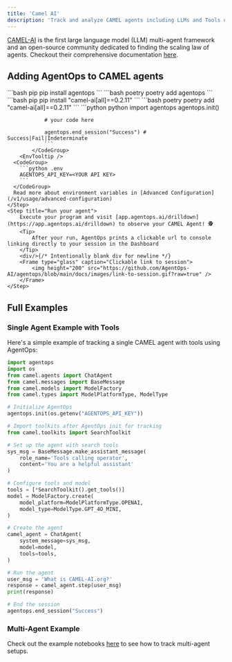 ```yaml
---
title: 'Camel AI'
description: 'Track and analyze CAMEL agents including LLMs and Tools usage with AgentOps'
---
```



[CAMEL-AI](https://www.camel-ai.org/) is the first large language model (LLM) multi-agent framework and an open-source community dedicated to finding the scaling law of agents. Checkout their comprehensive documentation [here](https://docs.camel-ai.org/).

## Adding AgentOps to CAMEL agents

<Steps>
	<Step title="Install the AgentOps SDK">
		<CodeGroup>
			```bash pip
			pip install agentops
			```
			```bash poetry
			poetry add agentops
			```
		</CodeGroup>
	</Step>
	<Step title="Install CAMEL-AI with all dependencies">
		<CodeGroup>
			```bash pip
			pip install "camel-ai[all]==0.2.11"
			```
			```bash poetry
			poetry add "camel-ai[all]==0.2.11"
			```
		</CodeGroup>
	</Step>
	<Step title="Add AgentOps code to your code">
		<CodeTooltip/>
			<CodeGroup>
				```python python
				import agentops
				agentops.init(<INSERT YOUR API KEY HERE>)

				# your code here

				agentops.end_session("Success") # Success|Fail|Indeterminate
				```
			</CodeGroup>
		<EnvTooltip />
      <CodeGroup>
        ```python .env
        AGENTOPS_API_KEY=<YOUR API KEY>
        ```
      </CodeGroup>
      Read more about environment variables in [Advanced Configuration](/v1/usage/advanced-configuration)
	</Step>
	<Step title="Run your agent">
		Execute your program and visit [app.agentops.ai/drilldown](https://app.agentops.ai/drilldown) to observe your CAMEL Agent! 🕵️
		<Tip>
			After your run, AgentOps prints a clickable url to console linking directly to your session in the Dashboard
		</Tip>
		<div/>{/* Intentionally blank div for newline */}
		<Frame type="glass" caption="Clickable link to session">
			<img height="200" src="https://github.com/AgentOps-AI/agentops/blob/main/docs/images/link-to-session.gif?raw=true" />
		</Frame>
	</Step>
</Steps>

## Full Examples
### Single Agent Example with Tools

Here's a simple example of tracking a single CAMEL agent with tools using AgentOps:

```python
import agentops
import os
from camel.agents import ChatAgent
from camel.messages import BaseMessage
from camel.models import ModelFactory
from camel.types import ModelPlatformType, ModelType

# Initialize AgentOps
agentops.init(os.getenv("AGENTOPS_API_KEY"))

# Import toolkits after AgentOps init for tracking
from camel.toolkits import SearchToolkit

# Set up the agent with search tools
sys_msg = BaseMessage.make_assistant_message(
    role_name='Tools calling operator',
    content='You are a helpful assistant'
)

# Configure tools and model
tools = [*SearchToolkit().get_tools()]
model = ModelFactory.create(
    model_platform=ModelPlatformType.OPENAI,
    model_type=ModelType.GPT_4O_MINI,
)

# Create the agent
camel_agent = ChatAgent(
    system_message=sys_msg,
    model=model,
    tools=tools,
)

# Run the agent
user_msg = 'What is CAMEL-AI.org?'
response = camel_agent.step(user_msg)
print(response)

# End the session
agentops.end_session("Success")
```

### Multi-Agent Example

Check out the example notebooks [here](https://github.com/AgentOps-AI/agentops/tree/main/examples/camel_examples) to see how to track multi-agent setups.

<script type="module" src="/scripts/github_stars.js"></script>
<script type="module" src="/scripts/scroll-img-fadein-animation.js"></script>
<script type="module" src="/scripts/button_heartbeat_animation.js"></script>
<script type="css" src="/styles/styles.css"></script>
<script type="module" src="/scripts/adjust_api_dynamically.js"></script>
